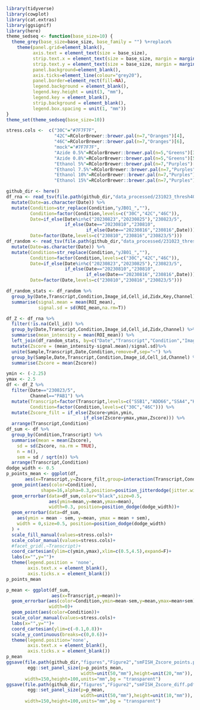 ```r
library(tidyverse)
library(cowplot)
library(cat.extras)
library(ggsignif)
library(here)
theme_sedseq <- function(base_size=10) {
  theme_grey(base_size=base_size, base_family = "") %+replace%
    theme(panel.grid=element_blank(),
          axis.text = element_text(size = base_size),
          strip.text.x = element_text(size = base_size, margin = margin(t = 10)),
          strip.text.y = element_text(size = base_size, margin = margin(r = 10)),
          panel.background=element_blank(),
          axis.ticks=element_line(colour="grey20"),
          panel.border=element_rect(fill=NA),
          legend.background = element_blank(),
          legend.key.height = unit(3, "mm"),
          legend.key = element_blank(),
          strip.background = element_blank(),
          legend.box.spacing = unit(1, "mm"))
}
theme_set(theme_sedseq(base_size=10))

stress.cols <-  c("30C"="#7F7F7F",
                  "42C"=RColorBrewer::brewer.pal(n=7,"Oranges")[4],
                  "46C"=RColorBrewer::brewer.pal(n=7,"Oranges")[6],
                  "mock"="#7F7F7F",
                  "Azide 0.5%"=RColorBrewer::brewer.pal(n=5,"Greens")[3],
                  "Azide 0.8%"=RColorBrewer::brewer.pal(n=5,"Greens")[5],
                  "Ethanol 5%"=RColorBrewer::brewer.pal(n=7,"Purples")[3],
                  "Ethanol 7.5%"=RColorBrewer::brewer.pal(n=7,"Purples")[5],
                  "Ethanol 10%"=RColorBrewer::brewer.pal(n=7,"Purples")[6],
                  "Ethanol 15%"=RColorBrewer::brewer.pal(n=7,"Purples")[7])
```

```r
github_dir <- here()
df_rna <- read_tsv(file.path(github_dir,"data_processed/231023_thresh400_analyze_smFISH_RNA.tsv.gz")) %>%
  mutate(Date=as.character(Date)) %>%
  mutate(Condition=str_replace(Condition,"yJB01_",""),
         Condition=factor(Condition,levels=c("30C","42C","46C")),
         Date=if_else(Date%in%c("20230823","20230825"),"230823/5",
                      if_else(Date=="20230810","230810",
                              if_else(Date=="20230816","230816",Date))),
         Date=factor(Date,levels=c("230810","230816","230823/5")))
df_random <- read_tsv(file.path(github_dir,"data_processed/231023_thresh400_analyze_smFISH_random.tsv.gz")) %>%
  mutate(Date=as.character(Date)) %>%
  mutate(Condition=str_replace(Condition,"yJB01_",""),
         Condition=factor(Condition,levels=c("30C","42C","46C")),
         Date=if_else(Date%in%c("20230823","20230825"),"230823/5",
                      if_else(Date=="20230810","230810",
                              if_else(Date=="20230816","230816",Date))),
         Date=factor(Date,levels=c("230810","230816","230823/5")))

df_random_stats <- df_random %>%
  group_by(Date,Transcript,Condition,Image_id,Cell_id,Zidx,Key,Channel) %>%
  summarise(signal.mean = mean(ROI_mean),
            signal.sd = sd(ROI_mean,na.rm=T))

df_Z <- df_rna %>%
  filter(!is.na(Cell_id)) %>%
  group_by(Date,Transcript,Condition,Image_id,Cell_id,Zidx,Channel) %>%
  summarise(mean_intensity = mean(ROI_mean)) %>%
  left_join(df_random_stats, by=c("Date","Transcript","Condition","Image_id","Cell_id","Zidx","Channel")) %>%
  mutate(Zscore = (mean_intensity-signal.mean)/signal.sd)%>%
  unite(Sample,Transcript,Date,Condition,remove=F,sep="~") %>%
  group_by(Sample,Date,Transcript,Condition,Image_id,Cell_id,Channel) %>%
  summarise(Zscore = mean(Zscore))

ymin <- (-2.25)
ymax <- 2.5
df <- df_Z %>%
  filter(Date=="230823/5",
         Channel=="PAB1") %>%
  mutate(Transcript=factor(Transcript,levels=c("SSB1","ADD66","SSA4","HSP104")),
         Condition=factor(Condition,levels=c("30C","46C"))) %>%
  mutate(Zscore_filt = if_else(Zscore<ymin,ymin,
                             if_else(Zscore>ymax,ymax,Zscore))) %>%
  arrange(Transcript,Condition)
df_sum <- df %>%
  group_by(Condition,Transcript) %>%
  summarise(mean = mean(Zscore),
    sd = sd(Zscore, na.rm = TRUE),
    n = n(),
    sem = sd / sqrt(n)) %>%
  arrange(Transcript,Condition)
dodge_width <- 0.5
p_points_mean <- ggplot(df,
       aes(x=Transcript,y=Zscore_filt,group=interaction(Transcript,Condition)))+
  geom_point(aes(color=Condition),
             shape=16,alpha=0.3,position=position_jitterdodge(jitter.width=0.2,dodge.width = dodge_width))+
  geom_errorbar(data=df_sum,color="black",size=0.5,
                aes(ymin=mean,y=mean,ymax=mean),
                width=0.3, position=position_dodge(dodge_width))+
  geom_errorbar(data=df_sum,
    aes(ymin = mean - sem, y=mean, ymax = mean + sem),
    width = 0,size=0.5, position=position_dodge(dodge_width)
  ) +
  scale_fill_manual(values=stress.cols)+
  scale_color_manual(values=stress.cols)+
  #facet_grid(.~Transcript)+
  coord_cartesian(ylim=c(ymin,ymax),xlim=c(0.5,4.5),expand=F)+
  labs(x="",y="")+
  theme(legend.position = 'none',
        axis.text.x = element_blank(),
        axis.ticks.x = element_blank())
p_points_mean

p_mean <- ggplot(df_sum,
                 aes(x=Transcript,y=mean))+
  geom_errorbar(aes(color=Condition,ymin=mean-sem,y=mean,ymax=mean+sem),
                width=0)+
  geom_point(aes(color=Condition))+
  scale_color_manual(values=stress.cols)+
  labs(x="",y="")+
  coord_cartesian(ylim=c(-0.1,0.8))+
  scale_y_continuous(breaks=c(0,0.6))+
  theme(legend.position='none',
        axis.text.x = element_blank(),
        axis.ticks.x = element_blank())
p_mean
ggsave(file.path(github_dir,"figures","Figure2","smFISH_Zscore_points.pdf"),
        egg::set_panel_size(p=p_points_mean,
                            width=unit(50,"mm"),height=unit(20,"mm")),
       width=150,height=100,units="mm",bg = "transparent")
ggsave(file.path(github_dir,"figures","Figure2","smFISH_Zscore_diff.pdf"),
        egg::set_panel_size(p=p_mean,
                            width=unit(50,"mm"),height=unit(10,"mm")),
       width=150,height=100,units="mm",bg = "transparent")
```

